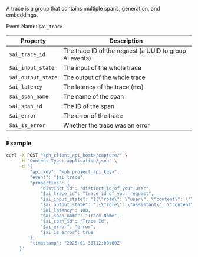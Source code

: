 A trace is a group that contains multiple spans, generation, and embeddings.

Event Name: `$ai_trace`  

| Property | Description |
|----------|-------------|
| `$ai_trace_id` | The trace ID of the request (a UUID to group AI events) |
| `$ai_input_state` | The input of the whole trace |
| `$ai_output_state` | The output of the whole trace |
| `$ai_latency` | The latency of the trace (ms) |
| `$ai_span_name` | The name of the span |
| `$ai_span_id` | The ID of the span |
| `$ai_error` | The error of the trace |
| `$ai_is_error` | Whether the trace was an error |

### Example

```bash
curl -X POST "<ph_client_api_host>/capture/" \
     -H "Content-Type: application/json" \
     -d '{
         "api_key": "<ph_project_api_key>",
         "event": "$ai_trace",
         "properties": {
             "distinct_id": "distinct_id_of_your_user",
             "$ai_trace_id": "trace_id_of_your_request",
             "$ai_input_state": "[{\"role\": \"user\", \"content\": \"Tell me a fun fact about hedgehogs\"}]",
             "$ai_output_state": "[{\"role\": \"assistant\", \"content\": \"Hedgehogs are small mammals with spines on their back.\"}]",
             "$ai_latency": 100,
             "$ai_span_name": "Trace Name",
             "$ai_span_id": "Trace Id",
             "$ai_error": "error",
             "$ai_is_error": true
         },
         "timestamp": "2025-01-30T12:00:00Z"
     }'

```